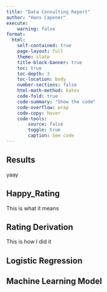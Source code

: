 ```yaml
---
title: "Data Consulting Report"
author: "Hans Capener"
execute:
    warning: false
format:
  html:
    self-contained: true
    page-layout: full
    theme: slate
    title-block-banner: true
    toc: true
    toc-depth: 3
    toc-location: body
    number-sections: false
    html-math-method: katex
    code-fold: true
    code-summary: "Show the code"
    code-overflow: wrap
    code-copy: hover
    code-tools:
        source: false
        toggle: true
        caption: See code
---
```


::: panel-tabset 
## Results

yaay

## Happy_Rating

This is what it means

## Rating Derivation

This is how I did it

## Logistic Regression


## Machine Learning Model


:::